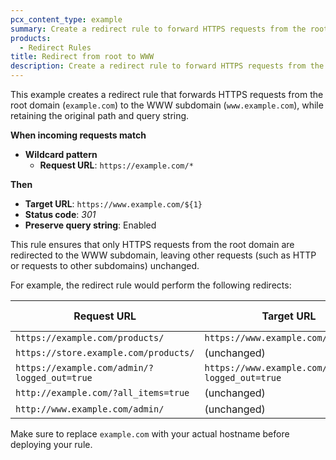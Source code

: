 ```yaml
---
pcx_content_type: example
summary: Create a redirect rule to forward HTTPS requests from the root (also known as the “apex” or “naked” domain) to the WWW subdomain.
products:
  - Redirect Rules
title: Redirect from root to WWW
description: Create a redirect rule to forward HTTPS requests from the root (also known as the “apex” or “naked” domain) to the WWW subdomain.
---
```



This example creates a redirect rule that forwards HTTPS requests from the root domain (`example.com`) to the WWW subdomain (`www.example.com`), while retaining the original path and query string.

<Example>

**When incoming requests match**

- **Wildcard pattern**
  - **Request URL**: `https://example.com/*`

**Then**

- **Target URL**: `https://www.example.com/${1}`
- **Status code**: _301_
- **Preserve query string**: Enabled

</Example>

This rule ensures that only HTTPS requests from the root domain are redirected to the WWW subdomain, leaving other requests (such as HTTP or requests to other subdomains) unchanged.

For example, the redirect rule would perform the following redirects:

| Request URL                                   | Target URL                                        | Status code |
| --------------------------------------------- | ------------------------------------------------- | ----------- |
| `https://example.com/products/`               | `https://www.example.com/products/`               | `301`       |
| `https://store.example.com/products/`         | (unchanged)                                       | n/a         |
| `https://example.com/admin/?logged_out=true`  | `https://www.example.com/admin/?logged_out=true`  | `301`       |
| `http://example.com/?all_items=true`          | (unchanged)                                       | n/a         |
| `http://www.example.com/admin/`               | (unchanged)                                       | n/a         |

Make sure to replace `example.com` with your actual hostname before deploying your rule.